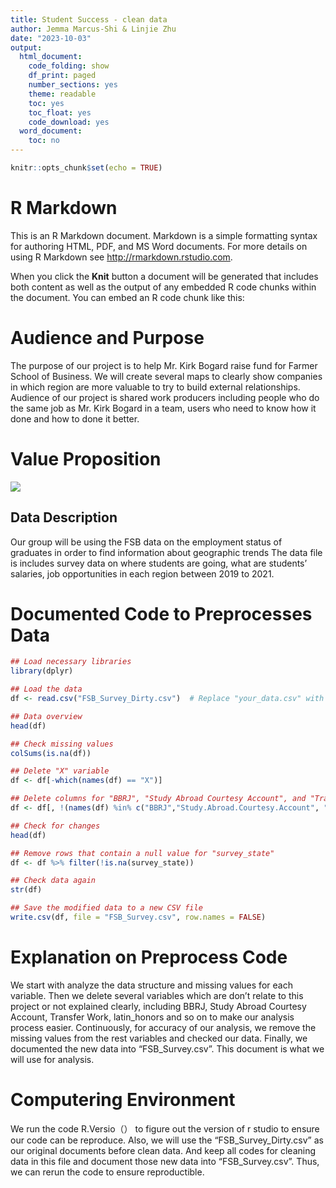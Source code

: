 ```yaml
---
title: Student Success - clean data
author: Jemma Marcus-Shi & Linjie Zhu
date: "2023-10-03"
output:
  html_document:
    code_folding: show
    df_print: paged
    number_sections: yes
    theme: readable
    toc: yes
    toc_float: yes
    code_download: yes
  word_document:
    toc: no
---
```


```r
knitr::opts_chunk$set(echo = TRUE)
```

# R Markdown

This is an R Markdown document. Markdown is a simple formatting syntax for authoring HTML, PDF, and MS Word documents. For more details on using R Markdown see <http://rmarkdown.rstudio.com>.

When you click the **Knit** button a document will be generated that includes both content as well as the output of any embedded R code chunks within the document. You can embed an R code chunk like this:

# Audience and Purpose

The purpose of our project is to help Mr. Kirk Bogard raise fund for Farmer School of Business. We will create several maps to clearly show companies in which region are more valuable to try to build external relationships. Audience of our project is shared work producers including people who do the same job as Mr. Kirk Bogard in a team, users who need to know how it done and how to done it better.

# Value Proposition

![](poster%20Value%20proposition%20canvas%20simple%20white.png)

## Data Description

Our group will be using the FSB data on the employment status of graduates in order to find information about geographic trends The data file is includes survey data on where students are going, what are students' salaries, job opportunities in each region between 2019 to 2021.

# Documented Code to Preprocesses Data
```r
## Load necessary libraries
library(dplyr)

## Load the data
df <- read.csv("FSB_Survey_Dirty.csv")  # Replace "your_data.csv" with your actual file path

## Data overview
head(df)

## Check missing values
colSums(is.na(df))

## Delete "X" variable
df <- df[-which(names(df) == "X")]

## Delete columns for "BBRJ", "Study Abroad Courtesy Account", and "Transfer Work" due to lack of understanding and relevance
df <- df[, !(names(df) %in% c("BBRJ","Study.Abroad.Courtesy.Account", "Transfer.Work..Pre.Banner."))]

## Check for changes
head(df)

## Remove rows that contain a null value for "survey_state"
df <- df %>% filter(!is.na(survey_state))

## Check data again
str(df)

## Save the modified data to a new CSV file
write.csv(df, file = "FSB_Survey.csv", row.names = FALSE)

```

# Explanation on Preprocess Code

We start with analyze the data structure and missing values for each variable. Then we delete several variables which are don't relate to this project or not explained clearly, including BBRJ, Study Abroad Courtesy Account, Transfer Work, latin_honors and so on to make our analysis process easier. Continuously, for accuracy of our analysis, we remove the missing values from the rest variables and checked our data. Finally, we documented the new data into "FSB_Survey.csv". This document is what we will use for analysis. 

# Computering Environment

We run the code R.Versio（） to figure out the version of r studio to ensure our code can be reproduce. Also, we will use the "FSB_Survey_Dirty.csv" as our original documents before clean data. And keep all codes for cleaning data in this file and document those new data into "FSB_Survey.csv". Thus, we can rerun the code to ensure reproductible.
